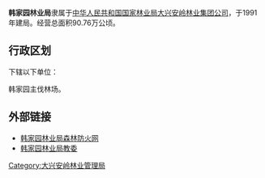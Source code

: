 {{中国乡级行政区
|行政区全称           = {{PAGENAMEBASE}}
|上级行政区           = [[大兴安岭林业管理局|大兴安岭林业管理局]]<br>[[大兴安岭林业集团公司|大兴安岭林业集团公司]]
|政府驻地             = [[呼玛县|呼玛县]][[韩家园镇|韩家园镇]]
}}

'''韩家园林业局'''隶属于[[中华人民共和国|中华人民共和国]][[国家林业局|国家林业局]][[大兴安岭林业集团公司|大兴安岭林业集团公司]]，于1991年建局。经营总面积90.76万公顷。

== 行政区划 ==
{{PAGENAMEBASE}}下辖以下单位：

韩家园主伐林场。

==外部链接==
* [http://218.7.240.196/ 韩家园林业局森林防火网] {{Wayback|url=http://218.7.240.196/ |date=20071223195905 }}
* [http://hjy-edu.am89.com/index.asp 韩家园林业局教委]{{dead link|date=2018年5月 |bot=InternetArchiveBot |fix-attempted=yes }}

{{黑龙江行政区划小作品}}
{{呼玛县行政区划}}
{{中华人民共和国林业区划|大}}

[[Category:大兴安岭林业管理局|Category:大兴安岭林业管理局]]